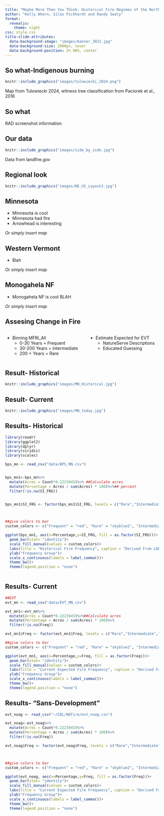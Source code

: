 ```yaml
---
title: "Maybe More Than You Think: Historical Fire Regimes of the Northeast United States"
author: "Kelly Ahern, Silas Pickhardt and Randy Swaty"
format: 
  revealjs:
    theme: night
css: style.css
title-slide-attributes: 
  data-background-image: "images/banner_2021.jpg"
  data-background-size: 2000px, cover
  data-background-position: 2% 98%, center
---
```


## So what-Indigenous burning

```r
knitr::include_graphics("images/tulowiecki_2024.png")
```

Map from Tulowiecki 2024, witness tree classification from Paciorek et al., 2016

## So what

RAD screenshot information

## Our data

```r
knitr::include_graphics("images/side_by_side.jpg")
```

Data from landfire.gov

## Regional look

```r
knitr::include_graphics("images/NE_US_Layout2.jpg")
```

## Minnesota

-   Minnesota is cool
-   Minnesota had fire
-   Arrowhead is interesting

*Or simply insert map*

## Western Vermont

-   Blah

*Or simply insert map*

## Monogahela NF

-   Monogahela NF is cool BLAH

*Or simply insert map*

## Assesing Change in Fire
::::::{.incremental}
::::: columns 
::: column 
-   Binning MFRI_All
    -   0-30 Years = Frequent
    -   30-200 Years = Intermediate
    -   200 + Years = Rare
    
:::


::: column
-   Estimate Expected for EVT
    -   NatureServe Descriptions
    -   Educated Guessing
    
:::
::::
::::::
## Result- Historical

```r
knitr::include_graphics("images/MN_Historical.jpg")
```


## Result- Current

```r
knitr::include_graphics("images/MN_today.jpg")
```

## Results- Historical

```r
library(readr)
library(ggplot2)
library(dplyr)
library(viridis)
library(scales) 

bps_mn <- read_csv("data/BPS_MN.csv")


bps_mn1<-bps_mn%>%
  mutate(Acres = Count*0.2223945)%>% ##Calculate acres
  mutate(Percentage = Acres / sum(Acres) * 100)%>%## percent
  filter(!is.na(SI_FRG))


bps_mn1$SI_FRG <- factor(bps_mn1$SI_FRG, levels = c("Rare","Intermediate","Frequent"))



##give colors to bar
custom_colors <- c("Frequent" = "red", "Rare" = "skyblue2", "Intermediate" = "green4")

ggplot(bps_mn1, aes(x=Percentage,y=SI_FRG, fill = as.factor(SI_FRG)))+
  geom_bar(stat= "identity")+
  scale_fill_manual(values = custom_colors)+
  labs(title = "Historical Fire Frequency", caption = "Derived From LANDFIRE BpS Data")+
  ylab("Frequency Group")+
  scale_x_continuous(labels = label_comma())+
  theme_bw()+
  theme(legend.position = "none")
  

```


## Results- Current

```r
##EVT
evt_mn <- read_csv("data/EVT_MN.csv")

evt_mn1<-evt_mn%>%
  mutate(Acres = Count*0.2223945)%>%##Calculate acres
  mutate(Percentage = Acres / sum(Acres) * 100)%>%
  filter(!is.na(Freq))

evt_mn1$Freq <- factor(evt_mn1$Freq, levels = c("Rare","Intermediate","Frequent"))

##give colors to bar
custom_colors <- c("Frequent" = "red", "Rare" = "skyblue2", "Intermediate" = "green4")

ggplot(evt_mn1, aes(x=Percentage,y=Freq, fill = as.factor(Freq)))+
  geom_bar(stat= "identity")+
  scale_fill_manual(values = custom_colors)+
  labs(title = "Current Expected Fire Frequency", caption = "Derived From LANDFIRE EVT Data")+
  ylab("Frequency Group")+
  scale_x_continuous(labels = label_comma())+
  theme_bw()+
  theme(legend.position = "none") 
```

## Results- "Sans-Development"
```r
evt_noag <- read_csv("~/CDL/NEFire/evt_noag.csv")

evt_noag<-evt_noag%>%
  mutate(Acres = Count*0.2223945)%>%
  mutate(Percentage = Acres / sum(Acres) * 100)%>%
  filter(!is.na(Freq))

evt_noag$Freq <- factor(evt_noag$Freq, levels = c("Rare","Intermediate","Frequent"))



##give colors to bar
custom_colors <- c("Frequent" = "red", "Rare" = "skyblue2", "Intermediate" = "green4")

ggplot(evt_noag, aes(x=Percentage,y=Freq, fill = as.factor(Freq)))+
  geom_bar(stat= "identity")+
  scale_fill_manual(values = custom_colors)+
  labs(title = "Current Expected Fire Frequency", caption = "Derived From LANDFIRE EVT Data")+
  ylab("Frequency Group")+
  scale_x_continuous(labels = label_comma())+
  theme_bw()+
  theme(legend.position = "none") 
```
